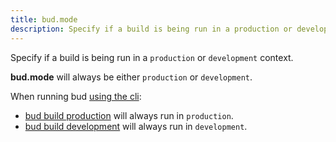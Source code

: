 ```yaml
---
title: bud.mode
description: Specify if a build is being run in a production or development context.
---
```


Specify if a build is being run in a `production` or `development` context.

**bud.mode** will always be either `production` or `development`.

When running bud [using the cli](/learn/cli/):

- [bud build production](/learn/cli/build) will always run in `production`.
- [bud build development](/learn/cli/build) will always run in `development`.
